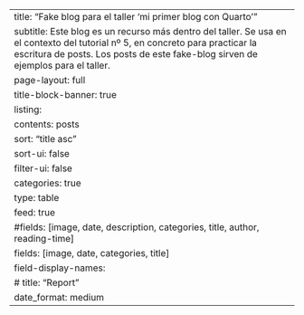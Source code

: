 ---
title: "Fake blog para el taller 'mi primer blog con Quarto'"
subtitle: Este blog es un recurso más dentro del taller. Se usa en el contexto del tutorial nº 5, en concreto para practicar la escritura de posts. Los posts de este fake-blog sirven de ejemplos para el taller.
page-layout: full
title-block-banner: true
listing:
  contents: posts
  sort: "title asc"
  sort-ui: false
  filter-ui: false
  categories: true
  type: table
  feed: true
  #fields: [image, date, description, categories, title, author, reading-time]
  fields: [image, date, categories, title]
  field-display-names:
    # title: "Report"
    date_format: medium
---